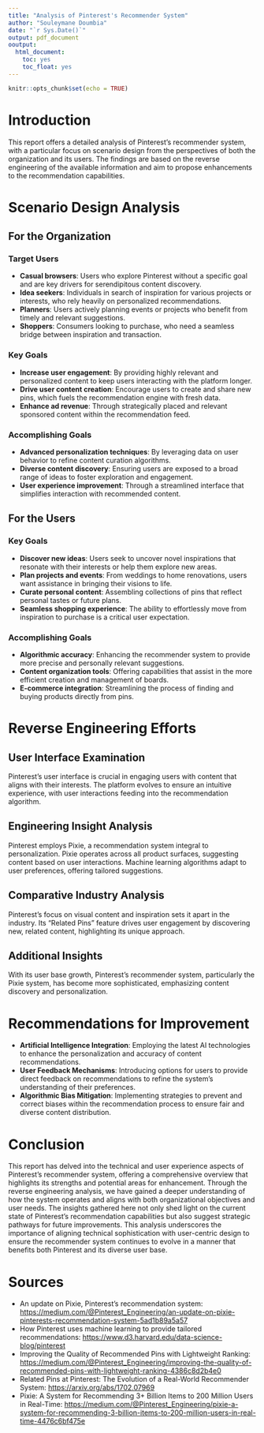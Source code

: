 ```yaml
---
title: "Analysis of Pinterest's Recommender System"
author: "Souleymane Doumbia"
date: "`r Sys.Date()`"
output: pdf_document
ooutput:
  html_document:
    toc: yes
    toc_float: yes
---
```


```r
knitr::opts_chunk$set(echo = TRUE)
```

# Introduction

This report offers a detailed analysis of Pinterest's recommender system, with a particular focus on scenario design from the perspectives of both the organization and its users. The findings are based on the reverse engineering of the available information and aim to propose enhancements to the recommendation capabilities.

# Scenario Design Analysis

## For the Organization

### Target Users

- **Casual browsers**: Users who explore Pinterest without a specific goal and are key drivers for serendipitous content discovery.
- **Idea seekers**: Individuals in search of inspiration for various projects or interests, who rely heavily on personalized recommendations.
- **Planners**: Users actively planning events or projects who benefit from timely and relevant suggestions.
- **Shoppers**: Consumers looking to purchase, who need a seamless bridge between inspiration and transaction.

### Key Goals

- **Increase user engagement**: By providing highly relevant and personalized content to keep users interacting with the platform longer.
- **Drive user content creation**: Encourage users to create and share new pins, which fuels the recommendation engine with fresh data.
- **Enhance ad revenue**: Through strategically placed and relevant sponsored content within the recommendation feed.

### Accomplishing Goals

- **Advanced personalization techniques**: By leveraging data on user behavior to refine content curation algorithms.
- **Diverse content discovery**: Ensuring users are exposed to a broad range of ideas to foster exploration and engagement.
- **User experience improvement**: Through a streamlined interface that simplifies interaction with recommended content.

## For the Users

### Key Goals

- **Discover new ideas**: Users seek to uncover novel inspirations that resonate with their interests or help them explore new areas.
- **Plan projects and events**: From weddings to home renovations, users want assistance in bringing their visions to life.
- **Curate personal content**: Assembling collections of pins that reflect personal tastes or future plans.
- **Seamless shopping experience**: The ability to effortlessly move from inspiration to purchase is a critical user expectation.

### Accomplishing Goals

- **Algorithmic accuracy**: Enhancing the recommender system to provide more precise and personally relevant suggestions.
- **Content organization tools**: Offering capabilities that assist in the more efficient creation and management of boards.
- **E-commerce integration**: Streamlining the process of finding and buying products directly from pins.

# Reverse Engineering Efforts

## User Interface Examination
Pinterest's user interface is crucial in engaging users with content that aligns with their interests. The platform evolves to ensure an intuitive experience, with user interactions feeding into the recommendation algorithm.

## Engineering Insight Analysis
Pinterest employs Pixie, a recommendation system integral to personalization. Pixie operates across all product surfaces, suggesting content based on user interactions. Machine learning algorithms adapt to user preferences, offering tailored suggestions.

## Comparative Industry Analysis
Pinterest's focus on visual content and inspiration sets it apart in the industry. Its "Related Pins" feature drives user engagement by discovering new, related content, highlighting its unique approach.

## Additional Insights
With its user base growth, Pinterest's recommender system, particularly the Pixie system, has become more sophisticated, emphasizing content discovery and personalization.

# Recommendations for Improvement

- **Artificial Intelligence Integration**: Employing the latest AI technologies to enhance the personalization and accuracy of content recommendations.
- **User Feedback Mechanisms**: Introducing options for users to provide direct feedback on recommendations to refine the system's understanding of their preferences.
- **Algorithmic Bias Mitigation**: Implementing strategies to prevent and correct biases within the recommendation process to ensure fair and diverse content distribution.

# Conclusion

This report has delved into the technical and user experience aspects of Pinterest's recommender system, offering a comprehensive overview that highlights its strengths and potential areas for enhancement. Through the reverse engineering analysis, we have gained a deeper understanding of how the system operates and aligns with both organizational objectives and user needs. The insights gathered here not only shed light on the current state of Pinterest's recommendation capabilities but also suggest strategic pathways for future improvements. This analysis underscores the importance of aligning technical sophistication with user-centric design to ensure the recommender system continues to evolve in a manner that benefits both Pinterest and its diverse user base.


# Sources

- An update on Pixie, Pinterest’s recommendation system: <https://medium.com/@Pinterest_Engineering/an-update-on-pixie-pinterests-recommendation-system-5ad1b89a5a57>
- How Pinterest uses machine learning to provide tailored recommendations: <https://www.d3.harvard.edu/data-science-blog/pinterest>
- Improving the Quality of Recommended Pins with Lightweight Ranking: <https://medium.com/@Pinterest_Engineering/improving-the-quality-of-recommended-pins-with-lightweight-ranking-4386c8d2b4e0>
- Related Pins at Pinterest: The Evolution of a Real-World Recommender System: <https://arxiv.org/abs/1702.07969>
- Pixie: A System for Recommending 3+ Billion Items to 200 Million Users in Real-Time: <https://medium.com/@Pinterest_Engineering/pixie-a-system-for-recommending-3-billion-items-to-200-million-users-in-real-time-4476c6bf475e>

